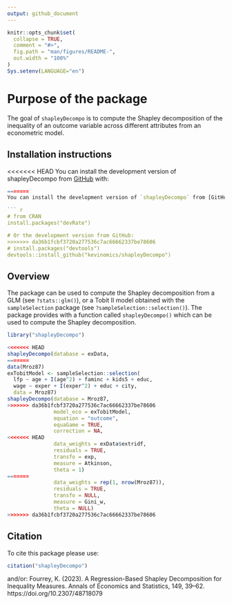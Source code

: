 ```yaml
---
output: github_document
---
```


<!-- README.md is generated from README.Rmd. Please edit that file -->

```r
knitr::opts_chunk$set(
  collapse = TRUE,
  comment = "#>",
  fig.path = "man/figures/README-",
  out.width = "100%"
)
Sys.setenv(LANGUAGE="en")
```

# Purpose of the package

The goal of `shapleyDecompo` is to compute the Shapley decomposition of the inequality of an outcome variable across different attributes from an econometric model.

## Installation instructions

<<<<<<< HEAD
You can install the development version of shapleyDecompo from [GitHub](https://github.com/) with:

``` r
=======
You can install the development version of `shapleyDecompo` from [GitHub](https://github.com/) with:

``` r
# from CRAN
install.packages("devRate")

# Or the development version from GitHub:
>>>>>>> da36b1fcbf3720a277536c7ac66662337be78606
# install.packages("devtools")
devtools::install_github("kevinomics/shapleyDecompo")
```

## Overview

The package can be used to compute the Shapley decomposition from a GLM (see `?stats::glm()`), or a Tobit II model obtained with the `sampleSelection` package (see `?sampleSelection::selection()`). The package provides with a function called `shapleyDecompo()` which can be used to compute the Shapley decomposition.

```r
library("shapleyDecompo")
```

```r
<<<<<<< HEAD
shapleyDecompo(database = exData,
=======
data(Mroz87)
exTobitModel <- sampleSelection::selection(
  lfp ~ age + I(age^2) + faminc + kids5 + educ,
  wage ~ exper + I(exper^2) + educ + city,
  data = Mroz87)
shapleyDecompo(database = Mroz87,
>>>>>>> da36b1fcbf3720a277536c7ac66662337be78606
               model_eco = exTobitModel,
               equation = "outcome",
               equaGame = TRUE,
               correction = NA,
<<<<<<< HEAD
               data_weights = exData$extridf,
               residuals = TRUE,
               transfo = exp,
               measure = Atkinson,
               theta = 1)
=======
               data_weights = rep(1, nrow(Mroz87)),
               residuals = TRUE,
               transfo = NULL,
               measure = Gini_w,
               theta = NULL)
>>>>>>> da36b1fcbf3720a277536c7ac66662337be78606
```

## Citation

To cite this package please use: 

```r
citation("shapleyDecompo") 
```

and/or: Fourrey, K. (2023). A Regression-Based Shapley Decomposition for Inequality Measures. Annals of Economics and Statistics, 149, 39–62. https://doi.org/10.2307/48718079
